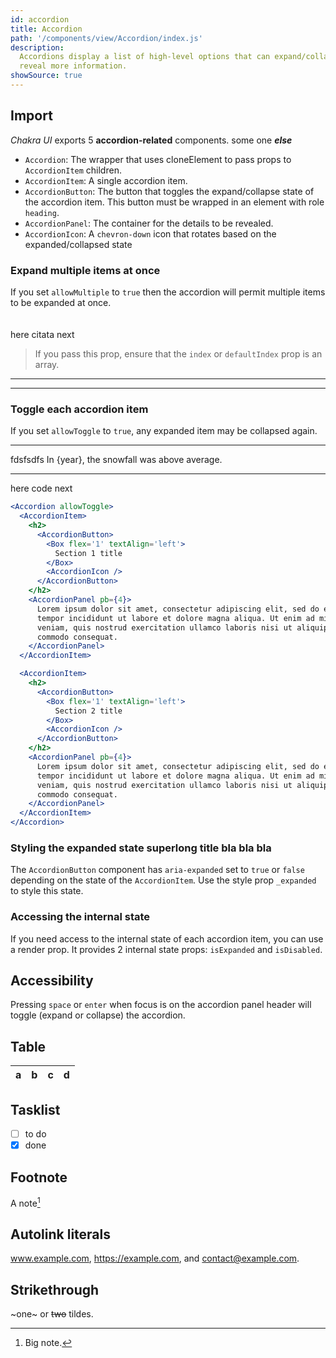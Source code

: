 ```yaml
---
id: accordion
title: Accordion
path: '/components/view/Accordion/index.js'
description:
  Accordions display a list of high-level options that can expand/collapse to
  reveal more information.
showSource: true
---
```


## Import

*Chakra UI* exports 5 **accordion-related** components. some one ***else***

- `Accordion`: The wrapper that uses cloneElement to pass props to
  `AccordionItem` children.
- `AccordionItem`: A single accordion item.
- `AccordionButton`: The button that toggles the expand/collapse state of the
  accordion item. This button must be wrapped in an element with role `heading`.
- `AccordionPanel`: The container for the details to be revealed.
- `AccordionIcon`: A `chevron-down` icon that rotates based on the
  expanded/collapsed state

### Expand multiple items at once

If you set `allowMultiple` to `true` then the accordion will permit multiple
items to be expanded at once.
<br/>
<br/>
<br/>
here citata next
> If you pass this prop, ensure that the `index` or `defaultIndex` prop is an
> array.
<hr/>
<hr/>



### Toggle each accordion item


If you set `allowToggle` to `true`, any expanded item may be collapsed again.

---

fdsfsdfs In {year}, the snowfall was above average.

<hr/>

here code next
```jsx
<Accordion allowToggle>
  <AccordionItem>
    <h2>
      <AccordionButton>
        <Box flex='1' textAlign='left'>
          Section 1 title
        </Box>
        <AccordionIcon />
      </AccordionButton>
    </h2>
    <AccordionPanel pb={4}>
      Lorem ipsum dolor sit amet, consectetur adipiscing elit, sed do eiusmod
      tempor incididunt ut labore et dolore magna aliqua. Ut enim ad minim
      veniam, quis nostrud exercitation ullamco laboris nisi ut aliquip ex ea
      commodo consequat.
    </AccordionPanel>
  </AccordionItem>

  <AccordionItem>
    <h2>
      <AccordionButton>
        <Box flex='1' textAlign='left'>
          Section 2 title
        </Box>
        <AccordionIcon />
      </AccordionButton>
    </h2>
    <AccordionPanel pb={4}>
      Lorem ipsum dolor sit amet, consectetur adipiscing elit, sed do eiusmod
      tempor incididunt ut labore et dolore magna aliqua. Ut enim ad minim
      veniam, quis nostrud exercitation ullamco laboris nisi ut aliquip ex ea
      commodo consequat.
    </AccordionPanel>
  </AccordionItem>
</Accordion>
```

### Styling the expanded state superlong title bla bla bla

The `AccordionButton` component has `aria-expanded` set to `true` or `false`
depending on the state of the `AccordionItem`. Use the style prop `_expanded` to
style this state.


### Accessing the internal state

If you need access to the internal state of each accordion item, you can use a
render prop. It provides 2 internal state props: `isExpanded` and `isDisabled`.

## Accessibility

Pressing `space` or `enter` when focus is on the accordion panel header will
toggle (expand or collapse) the accordion.



## Table

| a | b  |  c |  d  |
| - | :- | -: | :-: |


## Tasklist

* [ ] to do
* [x] done

## Footnote

A note[^1]

[^1]: Big note.

## Autolink literals

www.example.com, https://example.com, and contact@example.com.


## Strikethrough

~one~ or ~~two~~ tildes.